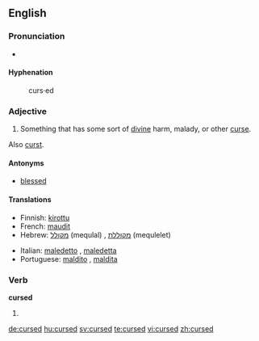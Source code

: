 ==English==

===Pronunciation===
* {{IPA|/kɜ:st/}}
*: {{rhymes|ɜː(r)st}}

====Hyphenation====
: curs·ed

===Adjective===
{{en-adj}}

# Something that has some sort of [[divine]] harm, malady, or other [[curse]].

Also [[curst]].

====Antonyms====
* [[blessed]]

====Translations====
{{top}}
* Finnish: [[kirottu]]
* French: [[maudit]]
* Hebrew: [[מקולל]] (mequlal) {{m}}, [[מקוללת]] (mequlelet) {{f}}
{{mid}}
* Italian: [[maledetto]] {{m}}, [[maledetta]] {{f}}
* Portuguese: [[maldito]] {{m}}, [[maldita]] {{f}}
{{bottom}}

===Verb===
'''cursed'''

# {{past of|[[curse]]}}

[[de:cursed]]
[[hu:cursed]]
[[sv:cursed]]
[[te:cursed]]
[[vi:cursed]]
[[zh:cursed]]